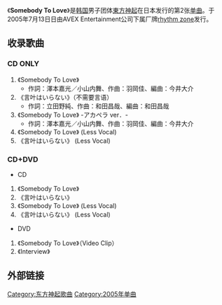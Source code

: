 {{Infobox Single
| Name       = Somebody To Love
| Artist     = [[東方神起|東方神起]]
| Album      = [[Heart,_Mind_and_Soul|Heart, Mind and Soul]]
| A-side     = 
| B-side     = 
| Released   = {{Flagicon|JPN}} 2005年7月13日
| Format     = [[单曲|单曲]]
| Recorded   =
| Genre      = [[J-POP|J-POP]]
| Length     = 
| Label      = [[rhythm_zone|rhythm zone]]
| Writer     = 
| Producer   = 
| Certification  = 
| Chart position = * 单曲周榜第14名（[[Oricon公信榜|Oricon]]）
| Last single = 《[[Stay_With_Me_Tonight|Stay With Me Tonight]]》<br />（2005年）
| This single = 《'''Somebody To Love'''》<br />（2005年）
| Next single = 《[[My_Destiny|My Destiny]]》<br />（2005年）
}}
《'''Somebody To Love'''》是[[韩国|韩国]]男子团体[[東方神起|東方神起]]在日本发行的第2张[[单曲|单曲]]。于2005年7月13日日由AVEX Entertainment公司下属厂牌[[rhythm_zone|rhythm zone]]发行。

== 收录歌曲 ==
=== CD ONLY === 
#《Somebody To Love》
#*作詞：澤本嘉光／小山内舞、作曲：羽岡佳、編曲：今井大介
#《言叶はいらない》（不需要言语）
#*作詞：立田野純、作曲：和田昌哉、編曲：和田昌哉
#《Somebody To Love》 -アカペラ ver．-
#*作詞：澤本嘉光／小山内舞、作曲：羽岡佳、編曲：今井大介
#《Somebody To Love》 (Less Vocal)
#《言叶はいらない》 (Less Vocal)
=== CD+DVD ===
*CD
#《Somebody To Love》
#《言叶はいらない》
#《Somebody To Love》 (Less Vocal)
#《言叶はいらない》 (Less Vocal)
*DVD
#《Somebody To Love》（Video Clip）
#《Interview》
== 外部链接 ==
{{東方神起}}
{{DEFAULTSORT:}}
[[Category:东方神起歌曲|Category:东方神起歌曲]]
[[Category:2005年单曲|Category:2005年单曲]]